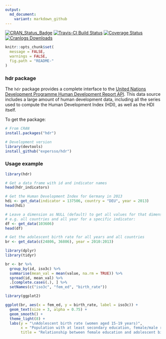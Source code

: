 ```yaml
---
output:
  md_document:
    variant: markdown_github
---
```

[![CRAN_Status_Badge](http://www.r-pkg.org/badges/version/hdr)](http://cran.r-project.org/package=hdr)
[![Travis-CI Build Status](https://travis-ci.org/expersso/hdr.svg?branch=master)](https://travis-ci.org/expersso/hdr)
[![Coverage Status](https://img.shields.io/codecov/c/github/expersso/hdr/master.svg)](https://codecov.io/github/expersso/hdr?branch=master)
[![Cranlogs Downloads](http://cranlogs.r-pkg.org/badges/grand-total/hdr)](http://cran.r-project.org/web/packages/hdr)

```r
knitr::opts_chunk$set(
  message = FALSE,
  warnings = FALSE,
  fig.path = "README-"
)
```

### hdr package

The `hdr` package provides a complete interface to the [United Nations Development Programme Human Development Report API](hdr.undp.org). This data source includes a large amount 
of human development data, including all the series used to compute the 
Human Development Index (HDI), as well as the HDI itself.

To get the package:
```r
# From CRAN
install.packages("hdr")

# Development version
library(devtools)
install_github("expersso/hdr")
```

### Usage example

```r
library(hdr)

# Get a data frame with id and indicator names
head(hdr_indicators)

# Get the Human Development Index for Germany in 2013
hdi <- get_data(indicator = 137506, country = "DEU", year = 2013)
head(hdi)

# Leave a dimension as NULL (default) to get all values for that dimension
# e.g. all countries and all year for a specific indicator:
df <- get_data(103606)
head(df)

# Get the adolescent birth rate for all years and all countries
br <- get_data(c(24806, 36806), year = 2010:2013)

library(dplyr)
library(tidyr)

br <- br %>% 
  group_by(id, iso3c) %>% 
  summarise(mean_val = mean(value, na.rm = TRUE)) %>% 
  spread(id, mean_val) %>% 
  .[complete.cases(.), ] %>% 
  setNames(c("iso3c", "fem_ed", "birth_rate"))

library(ggplot2)

ggplot(br, aes(x = fem_ed, y = birth_rate, label = iso3c)) +
  geom_text(size = 3, alpha = 0.75) +
  geom_smooth() +
  theme_light(8) +
  labs(y = "\nAdolescent birth rate (women aged 15-19 years)",
       x = "Population with at least secondary education, female/male ratio\n",
       title = "Relationship between female education and adolescent birth rate (2010-2013 means)")
```


